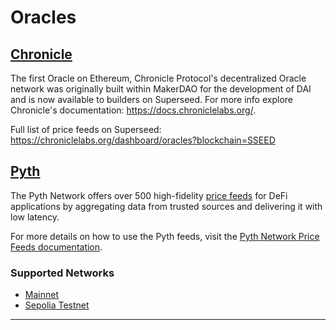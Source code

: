 # Oracles

## [Chronicle](https://chroniclelabs.org/)

The first Oracle on Ethereum, Chronicle Protocol's decentralized Oracle network was originally built within MakerDAO for the development of DAI and is now available to builders on Superseed.
For more info explore Chronicle's documentation: https://docs.chroniclelabs.org/.

Full list of price feeds on Superseed: https://chroniclelabs.org/dashboard/oracles?blockchain=SSEED

## [Pyth](https://pyth.network/)

The Pyth Network offers over 500 high-fidelity [price feeds](https://pyth.network/price-feeds) for DeFi applications by aggregating data from trusted sources and delivering it with low latency.

For more details on how to use the Pyth feeds, visit the [Pyth Network Price Feeds documentation](https://docs.pyth.network/price-feeds/use-real-time-data/evm).

### Supported Networks

- [Mainnet](https://docs.pyth.network/price-feeds/contract-addresses/evm#mainnets)
- [Sepolia Testnet](https://docs.pyth.network/price-feeds/contract-addresses/evm#testnets)

---
